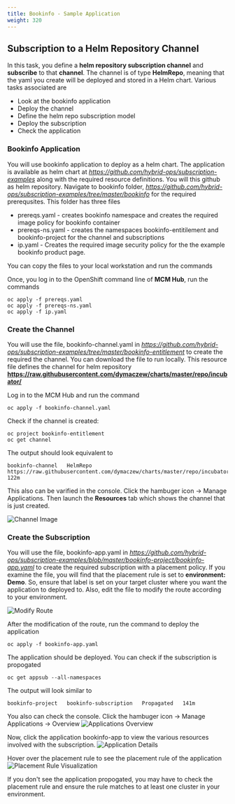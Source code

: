 ```yaml
---
title: Bookinfo - Sample Application
weight: 320
---
```


##	Subscription to a Helm Repository Channel

In this task, you define a **helm repository subscription channel** and **subscribe** to that **channel**. The channel is of type **HelmRepo**, meaning that the yaml you create will be deployed and stored in a Helm chart.
Various tasks associated are
*	Look at the bookinfo application
*	Deploy the channel
*	Define the helm repo subscription model
*	Deploy the subscription
*	Check the application

### Bookinfo Application

You will use bookinfo application to deploy as a helm chart. The application is available as helm chart at *https://github.com/hybrid-ops/subscription-examples* along with the required resource definitions. You will this github as helm repository.
Navigate to bookinfo folder, *https://github.com/hybrid-ops/subscription-examples/tree/master/bookinfo* for the required prerequsites. This folder has three files
* prereqs.yaml - creates bookinfo namespace and creates the required image policy for bookinfo container
* prereqs-ns.yaml - creates the namespaces bookinfo-entitilement and bookinfo-project for the channel and subscriptions
* ip.yaml - Creates the required image security policy for the the example bookinfo product page.

You can copy the files to your local workstation and run the commands

Once, you log in to the OpenShift command line of **MCM Hub**, run the commands
```
oc apply -f prereqs.yaml
oc apply -f prereqs-ns.yaml
oc apply -f ip.yaml
```

### Create the Channel

You will use the file, bookinfo-channel.yaml in *https://github.com/hybrid-ops/subscription-examples/tree/master/bookinfo-entitlement* to create the required the channel. You can download the file to run locally. This resource file defines the channel for helm repository **https://raw.githubusercontent.com/dymaczew/charts/master/repo/incubator/**

Log in to the MCM Hub and run the command
```
oc apply -f bookinfo-channel.yaml
```

Check if the channel is created:
```
oc project bookinfo-entitlement
oc get channel
```

The output should look equivalent to

```
bookinfo-channel   HelmRepo   https://raw.githubusercontent.com/dymaczew/charts/master/repo/incubator/   122m
```

This also can be varified in the console. Click the hambuger icon -> Manage Applications. Then launch the **Resources** tab which shows the channel that is just created.

![Channel Image](/assets/img/cp4mcm/mcm-channel.jpg)

### Create the Subscription

You will use the file, bookinfo-app.yaml in *https://github.com/hybrid-ops/subscription-examples/blob/master/bookinfo-project/bookinfo-app.yaml* to create the required subscription with a placement policy. If you examine the file, you will find  that the placement rule is set to **environment: Demo**. So, ensure that label is set on your target cluster where you want the application to deployed to.
Also, edit the file to modify the route according to your environment.

![Modify Route](/assets/img/cp4mcm/mcm-modifyroute.jpg)

After the modification of the route, run the command to deploy the application

```
oc apply -f bookinfo-app.yaml
```

The application should be deployed. You can check if the subscription is propogated

```
oc get appsub --all-namespaces
```

The output will look similar to

```
bookinfo-project   bookinfo-subscription   Propagated   141m
```

You also can check the console. Click the hambuger icon -> Manage Applications -> Overview
![Applications Overview](/assets/img/cp4mcm/mcm-applications.jpg)

Now, click the application bookinfo-app to view the various resources involved with the subscription.
![Application Details](/assets/img/cp4mcm/mcm-appdetails.jpg)

Hover over the placement rule to see the placement rule of the application
![Placement Rule Visualization](/assets/img/cp4mcm/mcm-appdetails1.jpg)

If you don't see the application propogated, you may have to check the placement rule and ensure the rule matches to at least one cluster in your environment.
